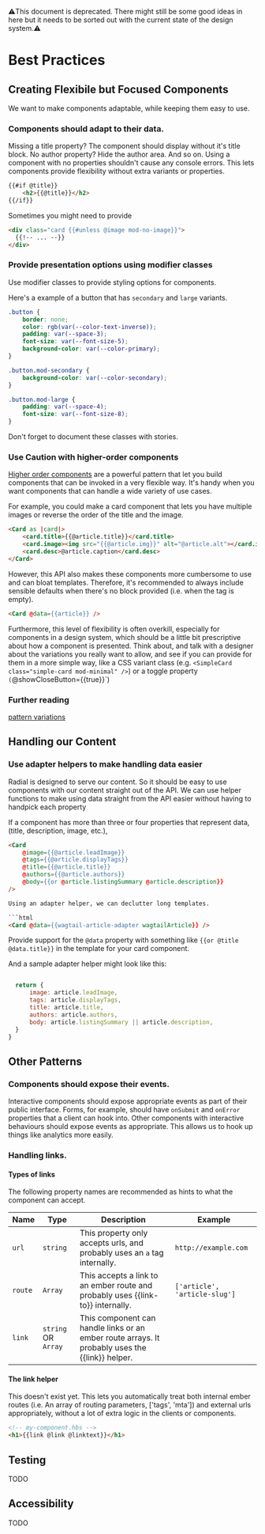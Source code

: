 
<Meta title="For Developers/Best Practices" />

⚠️This document is deprecated. There might still be some good ideas in here but it needs to be sorted out with the current state of the design system.⚠️


# Best Practices

## Creating Flexibile but Focused Components

We want to make components adaptable, while keeping them easy to use.

### Components should adapt to their data.

Missing a title property? The component should display without it's title block. No author property? Hide the author area. And so on. Using a component with no properties shouldn't cause any console errors. This lets components provide flexibility without extra variants or properties.

```html
{{#if @title}}
	<h2>{{@title}}</h2>
{{/if}}
```

Sometimes you might need to provide

```html
<div class="card {{#unless @image mod-no-image}}">
  {{!-- ... --}}
</div>
```

### Provide presentation options using modifier classes

Use modifier classes to provide styling options for components.

Here's a example of a button that has `secondary` and `large` variants.

```css
.button {
	border: none;
	color: rgb(var(--color-text-inverse));
	padding: var(--space-3);
	font-size: var(--font-size-5);
	background-color: var(--color-primary);
}

.button.mod-secondary {
	background-color: var(--color-secondary);
}

.button.mod-large {
	padding: var(--space-4);
	font-size: var(--font-size-8);
}
```

Don't forget to document these classes with stories.

### Use Caution with higher-order components

[Higher order components]() are a powerful pattern that let you build components that can be invoked in a very flexible way. It's handy when you want components that can handle a wide variety of use cases. 

For example, you could make a card component that lets you have multiple images or reverse the order of the title and the image.

```html
<Card as |card|>
	<card.title>{{@article.title}}</card.title>
	<card.image><img src="{{@article.img}}" alt="@article.alt"></card.image>
	<card.desc>@article.caption</card.desc>
</Card>
```

However, this API also makes these components more cumbersome to use and can bloat templates. Therefore, it's recommended to always include sensible defaults when there's no block provided (i.e. when the tag is empty).

```html
<Card @data={{article}} />
```

Furthermore, this level of flexibility is often overkill, especially for components in a design system, which should be a little bit prescriptive about how a component is presented.  Think about, and talk with a designer about the variations you really want to allow, and see if you can provide for them in a more simple way, like a CSS variant class (e.g. `<SimpleCard class="simple-card mod-minimal" />`) or a toggle property `(`@showCloseButton={{true}}`)

### Further reading

[pattern variations](https://bradfrost.com/blog/post/pattern-variations/)

## Handling our Content

### Use adapter helpers to make handling data easier

Radial is designed to serve our content. So it should be easy to use components with our content straight out of the API.  We can use helper functions to make using data straight from the API easier without having to handpick each property

If a component has more than three or four properties that represent data, (title, description, image, etc.), 

```html
<Card
	@image={{@article.leadImage}}
	@tags={{@article.displayTags}}
	@title={{@article.title}}
	@authors={{@article.authors}}
	@body={{or @article.listingSummary @article.description}}
/>

Using an adapter helper, we can declutter long templates.

```html
<Card @data={{wagtail-article-adapter wagtailArticle}} />
```

Provide support for the `@data` property with something like `{{or @title @data.title}}` in the template for your card component.

And a sample adapter helper might look like this:

```js

  return {
	  image: article.leadImage,
	  tags: article.displayTags,
	  title: article.title,
	  authors: article.authors,
	  body: article.listingSummary || article.description,
  }
}

```

## Other Patterns

### Components should expose their events.

Interactive components should expose appropriate events as part of their public interface. Forms, for example, should have `onSubmit` and `onError` properties that a client can hook into. Other components with interactive behaviours should expose events as appropriate. This allows us to hook up things like analytics more easily.

### Handling links.

#### Types of links
The following property names are recommended as hints to what the component can accept.

| Name |Type | Description | Example
|---|---|---|---|
|`url`|`string`| This property only accepts urls, and probably uses an `a` tag internally. | `http://example.com` |
|`route`|`Array`| This accepts a link to an ember route and probably uses {{link-to}} internally.| `['article', 'article-slug']` |
|`link`|`string` OR `Array`| This component can handle links or an ember route arrays. It probably uses the {{link}} helper. | |

#### The link helper
This doesn't exist yet. This lets you automatically treat both internal ember routes (i.e. An array of routing parameters, ['tags', 'mta']) and external urls appropriately, without a lot of extra logic in the clients or components.


```html
<!-- my-component.hbs -->
<h1>{{link @link @linktext}}</h1>
```

## Testing
TODO

## Accessibility
TODO
